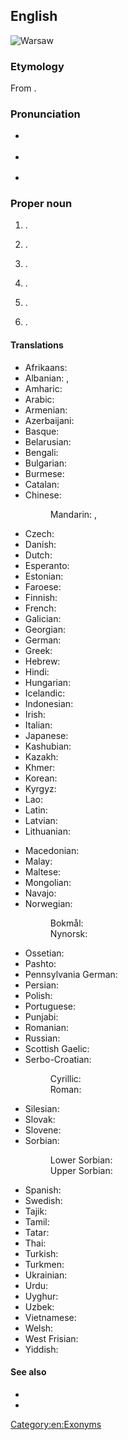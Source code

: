 {{also|warsaw}}
==English==
[[Image:Warszawa srodmiescie poludniowe.jpg|thumb|right|Warsaw]]
{{wikipedia}}
{{slim-wikipedia|Warsaw (disambiguation)#Places|Warsaw (other places)}}

===Etymology===
From {{bor|en|pl|Warszawa}}.

===Pronunciation===
* {{a|UK}} {{IPA|en|/ˈwɔːsɔː/}}
* {{a|US}} {{IPA|en|/ˈwɔɹsɔ/|/ˈwɔɹsɑ/}}
* {{audio|en|en-uk-Warsaw.ogg|Audio (UK)}}

===Proper noun===
{{en-proper noun}}

# {{place|en|capital city|c/Poland|;|capital city|voi/Masovian Voivodeship}}.
# {{place|en|city/county seat|co/Kosciusko County|s/Indiana|c/USA}}.
# {{place|en|home rule city/county seat|co/Gallatin County|s/Kentucky|c/USA}}.
# {{place|en|city/county seat|co/Benton County|s/Missouri|c/USA}}.
# {{place|en|village/county seat|co/Wyoming County|s/New York|c/USA}}.
# {{place|en|town/county seat|co/Richmond County|s/Virginia|c/USA}}.

====Translations====
{{trans-top|capital city of Poland}}
* Afrikaans: {{t|af|Warskou}}
* Albanian: {{t|sq|Varshavë|f}}, {{t|sq|Varshava|f}} {{qualifier|definite}}
* Amharic: {{t|am|ዋርሶው}}
* Arabic: {{t|ar|وَارْسُو|f}}
* Armenian: {{t|hy|Վարշավա}}
* Azerbaijani: {{t+|az|Varşava}}
* Basque: {{t+|eu|Varsovia}}
* Belarusian: {{t|be|Варша́ва|f}}
* Bengali: {{t|bn|ওয়ার্সা}}
* Bulgarian: {{t|bg|Варшава|f}}
* Burmese: {{t|my|ဝါဆော}}
* Catalan: {{t|ca|Varsòvia|f}}
* Chinese:
*: Mandarin: {{t+|cmn|華沙|sc=Hani}}, {{t+|cmn|华沙|tr=Huáshā|sc=Hani}}
* Czech: {{t+|cs|Varšava|f}}
* Danish: {{t+|da|Warszawa}}
* Dutch: {{t+|nl|Warschau}}
* Esperanto: {{t+|eo|Varsovio}}
* Estonian: {{t|et|Varssavi}}
* Faroese: {{t|fo|Varsjava|f}}
* Finnish: {{t+|fi|Varsova}}
* French: {{t+|fr|Varsovie|f}}
* Galician: {{t+|gl|Varsovia}}
* Georgian: {{t|ka|ვარშავა}}
* German: {{t+|de|Warschau|n}}
* Greek: {{t+|el|Βαρσοβία|f}}
* Hebrew: {{t|he|וורשה|f|tr=vársha|alt=וורשה \ וַרְשָׁה}}
* Hindi: {{t|hi|वारसॉ}}
* Hungarian: {{t+|hu|Varsó}}
* Icelandic: {{t|is|Varsjá|f}}
* Indonesian: {{t|id|Warsawa}}
* Irish: {{t|ga|Vársá}}
* Italian: {{t+|it|Varsavia|f}}
* Japanese: {{t+|ja|ワルシャワ|tr=Warushawa}}
* Kashubian: {{t|csb|Warszawa|f}}
* Kazakh: {{t|kk|Варшава}}
* Khmer: {{t|km|វ៉ារស្សាវ៉ា}}
* Korean: {{t|ko|^바르샤바}}
* Kyrgyz: {{t+|ky|Варшава}}
* Lao: {{t|lo|ວໍຊໍ}}
* Latin: {{t+|la|Varsovia|f}}
* Latvian: {{t|lv|Varšava|f}}
* Lithuanian: {{t+|lt|Varšuva|f}}
{{trans-mid}}
* Macedonian: {{t+|mk|Варшава|f}}
* Malay: {{t|ms|Warsaw}}
* Maltese: {{t|mt|Varsavja|f}}
* Mongolian: {{t|mn|Варшав}}
* Navajo: {{t|nv|Wóosoo}}
* Norwegian:
*: Bokmål: {{t+|nb|Warszawa}}
*: Nynorsk: {{t|nn|Warszawa}}
* Ossetian: {{t|os|Варшавӕ}}
* Pashto: {{t|ps|وارسا|f|tr=wārsā}}
* Pennsylvania German: {{t|pdc|Woarschau}}
* Persian: {{t+|fa|ورشو|tr=varšou}}
* Polish: {{t+|pl|Warszawa|f}}
* Portuguese: {{t+|pt|Varsóvia|f}}
* Punjabi: {{t|pa|ਵਾਰਸਾ}}
* Romanian: {{t+|ro|Varșovia}}
* Russian: {{t+|ru|Варша́ва|f}}
* Scottish Gaelic: {{t|gd|Warszawa}}
* Serbo-Croatian:
*: Cyrillic: {{t|sh|Варшава|f}}
*: Roman: {{t+|sh|Varšava|f}}
* Silesian: {{t|szl|Warszawa}}
* Slovak: {{t|sk|Varšava|f}}
* Slovene: {{t+|sl|Varšáva|f}}
* Sorbian:
*: Lower Sorbian: {{t|dsb|Waršawa|f}}
*: Upper Sorbian: {{t|hsb|Waršawa|f}}
* Spanish: {{t+|es|Varsovia|f}}
* Swedish: {{t+|sv|Warszawa}}
* Tajik: {{t|tg|Варшава}}
* Tamil: {{t|ta|வார்சாவா}}
* Tatar: {{t|tt|Варшава}}
* Thai: {{t|th|วอร์ซอ}}
* Turkish: {{t+|tr|Varşova}}
* Turkmen: {{t|tk|Warşawa}}
* Ukrainian: {{t|uk|Варша́ва|f}}
* Urdu: {{t|ur|وارسا|tr=vārsā}}
* Uyghur: {{t|ug|ۋارشاۋا}}
* Uzbek: {{t|uz|Varshava}}
* Vietnamese: {{t|vi|Vác-sa-va}}
* Welsh: {{t|cy|Warsaw}}
* West Frisian: {{t|fy|Warsjau}}
* Yiddish: {{t|yi|וואַרשע|f}}
{{trans-bottom}}

====See also====
* {{l|en|Varsovian}}
* {{l|en|Warszawa}}

[[Category:en:Exonyms]]